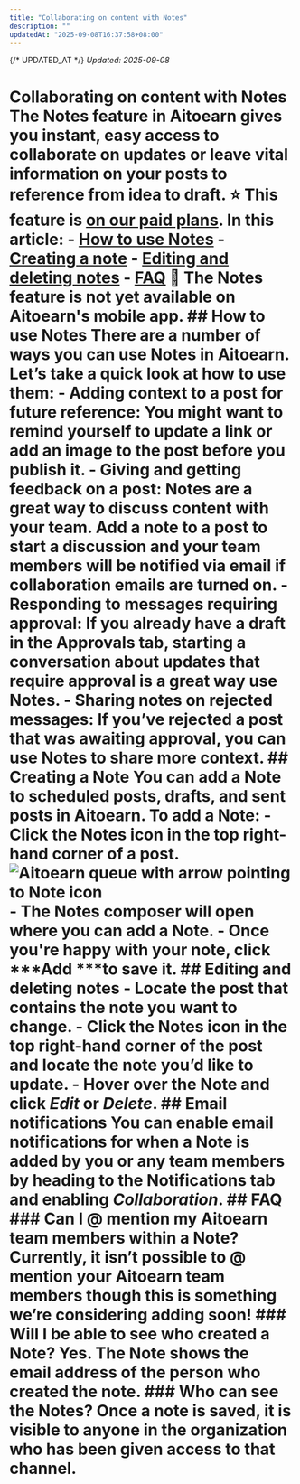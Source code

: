 ```yaml
---
title: "Collaborating on content with Notes"
description: ""
updatedAt: "2025-09-08T16:37:58+08:00"
---
```

{/* UPDATED_AT */}
_Updated: 2025-09-08_

# Collaborating on content with Notes The Notes feature in Aitoearn gives you instant, easy access to collaborate on updates or leave vital information on your posts to reference from idea to draft. ⭐️ This feature is [on our paid plans](https://aitoearn.com/pricing). In this article: - [How to use Notes](#h_01H9NAXHB7ZZ3KFZ7A2RHEPN20) - [Creating a note](#h_01H9NAXHB7QFN5QR29EKQ1J5QE) - [Editing and deleting notes](#h_01H9NAXHB7FFAVZ2S6P605M9Q7) - [FAQ](#h_01H9NAXHB7AQ4X1ZS0KB1KJNPR) 📝 The Notes feature is not yet available on Aitoearn's mobile app. ## How to use Notes There are a number of ways you can use Notes in Aitoearn. Let’s take a quick look at how to use them: - **Adding context to a post for future reference:** You might want to remind yourself to update a link or add an image to the post before you publish it. - **Giving and getting feedback on a post:** Notes are a great way to discuss content with your team. Add a note to a post to start a discussion and your team members will be notified via email if collaboration emails are turned on. - **Responding to messages requiring approval:** If you already have a draft in the Approvals tab, starting a conversation about updates that require approval is a great way use Notes. - **Sharing notes on rejected messages:** If you’ve rejected a post that was awaiting approval, you can use Notes to share more context. ## Creating a Note You can add a Note to scheduled posts, drafts, and sent posts in Aitoearn. To add a Note: - Click the Notes icon in the top right-hand corner of a post. ![Aitoearn queue with arrow pointing to Note icon](//d33v4339jhl8k0.cloudfront.net/docs/assets/64cb6cf86d4a3e191f237e66/images/66b6673c65e01777a9333658/file-YKb8grs0wH.jpg) - The Notes composer will open where you can add a Note. - Once you're happy with your note, click ***Add ***to save it. ## Editing and deleting notes - Locate the post that contains the note you want to change. - Click the Notes icon in the top right-hand corner of the post and locate the note you’d like to update. - Hover over the Note and click ***Edit*** or ***Delete***. ## Email notifications You can enable email notifications for when a Note is added by you or any team members by heading to the Notifications tab and enabling ***Collaboration***. ## FAQ ### Can I @ mention my Aitoearn team members within a Note? Currently, it isn’t possible to @ mention your Aitoearn team members though this is something we’re considering adding soon! ### Will I be able to see who created a Note? Yes. The Note shows the email address of the person who created the note. ### Who can see the Notes? Once a note is saved, it is visible to anyone in the organization who has been given access to that channel.
